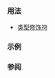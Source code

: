 {{cpp/keyword/title|{{tt|short}}}}
{{cpp/keyword/navbar}}

===用法===
* [[cpp/language/types#修饰符|{{tt|short}} 类型修饰符]]

===示例===
{{example
|code=
#include &lt;climits&gt;
#include &lt;concepts&gt;
#include &lt;iostream&gt;
#include &lt;limits&gt;

static_assert(sizeof(short) &gt;= 16 / CHAR_BIT);
static_assert(sizeof(unsigned short) &gt;= 16 / CHAR_BIT);
static_assert(std::numeric_limits&lt;short&gt;::min() &lt;= -32'768); //'
static_assert(std::numeric_limits&lt;short&gt;::max() &gt;= 32'767); //'
static_assert(std::numeric_limits&lt;unsigned short&gt;::max() &gt;= 65'535u); //'

// 概念从 C++20 起可用
static_assert(std::integral&lt;short&gt; and std::integral&lt;unsigned short&gt;);

template &lt;typename T, typename... Ts&gt;
concept all_same = (... and std::same_as &lt;T, Ts&gt;);

static_assert(all_same&lt;short, short int, signed short, signed short int&gt;);
static_assert(all_same&lt;unsigned short, unsigned short int&gt;);

#define OUT(...) std::cout &lt;&lt; #__VA_ARGS__ &lt;&lt; " = " &lt;&lt; __VA_ARGS__ &lt;&lt; '\n'

int main()
{
    OUT(sizeof(short));
    OUT(sizeof(unsigned short));
    OUT(std::numeric_limits&lt;short&gt;::min());
    OUT(std::numeric_limits&lt;short&gt;::max());
    OUT(std::numeric_limits&lt;unsigned short&gt;::max());
}

#undef OUT
|p=true
|output=
sizeof(short) = 2
sizeof(unsigned short) = 2
std::numeric_limits&lt;short&gt;::min() = -32768
std::numeric_limits&lt;short&gt;::max() = 32767
std::numeric_limits&lt;unsigned short&gt;::max() = 65535
}}

===参阅===
{{cpp/keywords/fundamental types list}}

{{langlinks|de|en|es|fr|it|ja|pt|ru}}